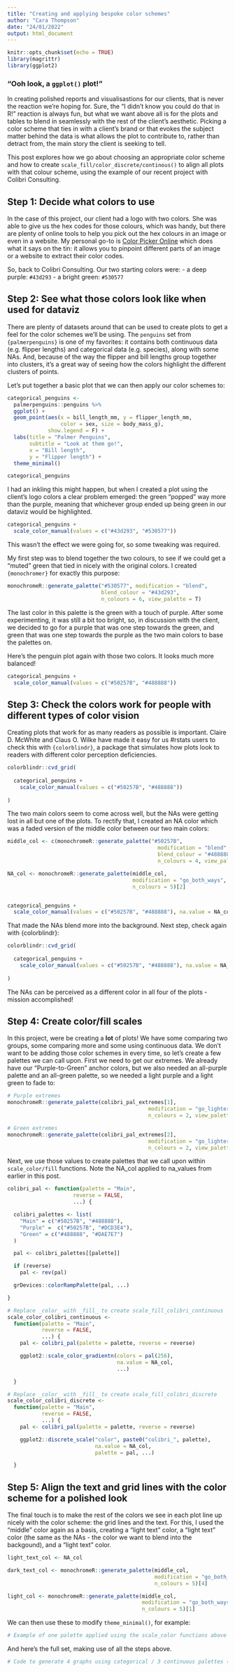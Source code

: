 ---
title: "Creating and applying bespoke color schemes"
author: "Cara Thompson"
date: "24/01/2022"
output: html_document
---

```{r setup, include=FALSE}
knitr::opts_chunk$set(echo = TRUE)
library(magrittr)
library(ggplot2)
```

### "Ooh look, a `ggplot()` plot!"

In creating polished reports and visualisastions for our clients, that is never the reaction we're hoping for. Sure, the "I didn't know you could do that in R!" reaction is always fun, but what we want above all is for the plots and tables to blend in seamlessly with the rest of the client's aesthetic. Picking a color scheme that ties in with a client's brand or that evokes the subject matter behind the data is what allows the plot to contribute to, rather than detract from, the main story the client is seeking to tell. 

This post explores how we go about choosing an appropriate color scheme and how to create `scale_fill/color_discrete/continous()` to align all plots with that colour scheme, using the example of our recent project with Colibri Consulting.


## Step 1: Decide what colors to use

In the case of this project, our client had a logo with two colors. She was able to give us the hex codes for those colours, which was handy, but there are plenty of online tools to help you pick out the hex colours in an image or even in a website. My personal go-to is [Color Picker Online](https://imagecolorpicker.com/en) which does what it says on the tin: it allows you to pinpoint different parts of an image or a website to extract their color codes. 

So, back to Colibri Consulting. Our two starting colors were:
- a deep purple: `#43d293`
- a bright green: `#530577` 


## Step 2: See what those colors look like when used for dataviz

There are plenty of datasets around that can be used to create plots to get a feel for the color schemes we'll be using. The `penguins` set from `{palmerpenguins}` is one of my favorites: it contains both continuous data (e.g. flipper lengths) and categorical data (e.g. species), along with some NAs. And, because of the way the flipper and bill lengths group together into clusters, it's a great way of seeing how the colors highlight the different clusters of points. 

Let's put together a basic plot that we can then apply our color schemes to:

```{r, message=FALSE, warning=FALSE}
categorical_penguins <- 
  palmerpenguins::penguins %>%
  ggplot() +
  geom_point(aes(x = bill_length_mm, y = flipper_length_mm,
                 color = sex, size = body_mass_g),
             show.legend = F) +
  labs(title = "Palmer Penguins", 
       subtitle = "Look at them go!",
       x = "Bill length",
       y = "Flipper length") +
  theme_minimal()

categorical_penguins
```

I had an inkling this might happen, but when I created a plot using the client's logo colors a clear problem emerged: the green "popped" way more than the purple, meaning that whichever group ended up being green in our dataviz would be highlighted. 

```{r}
categorical_penguins + 
  scale_color_manual(values = c("#43d293", "#530577"))
```

This wasn't the effect we were going for, so some tweaking was required. 

My first step was to blend together the two colours, to see if we could get a "muted" green that tied in nicely with the original colors. I created `{monochromer}` for exactly this purpose:

```{r}
monochromeR::generate_palette("#530577", modification = "blend", 
                              blend_colour = "#43d293", 
                              n_colours = 6, view_palette = T)
```

The last color in this palette is the green with a touch of purple. After some experimenting, it was still a bit too bright, so, in discussion with the client, we decided to go for a purple that was one step towards the green, and green that was one step towards the purple as the two main colors to base the palettes on. 

Here's the penguin plot again with those two colors. It looks much more balanced! 

```{r}
categorical_penguins + 
  scale_color_manual(values = c("#50257B", "#488888"))

```

## Step 3: Check the colors work for people with different types of color vision

Creating plots that work for as many readers as possible is important. Claire D. McWhite and Claus O. Wilke have made it easy for us #rstats users to check this with `{colorblindr}`, a package that simulates how plots look to readers with different color perception deficiencies.

```{r}
colorblindr::cvd_grid(
  
  categorical_penguins + 
    scale_color_manual(values = c("#50257B", "#488888"))
  
)

```

The two main colors seem to come across well, but the NAs were getting lost in all but one of the plots. To rectify that, I created an NA color which was a faded version of the middle color between our two main colors:

```{r}
middle_col <- c(monochromeR::generate_palette("#50257B",
                                                modification = "blend", 
                                                blend_colour = "#488888", 
                                                n_colours = 4, view_palette = T), "#488888")[3]

NA_col <- monochromeR::generate_palette(middle_col, 
                                        modification = "go_both_ways", 
                                        n_colours = 5)[2]


categorical_penguins + 
  scale_color_manual(values = c("#50257B", "#488888"), na.value = NA_col)
```

That made the NAs blend more into the background. Next step, check again with {colorblindr}:

```{r}

colorblindr::cvd_grid(
  
  categorical_penguins + 
    scale_color_manual(values = c("#50257B", "#488888"), na.value = NA_col)
  
)

```

The NAs can be perceived as a different color in all four of the plots - mission accomplished!


## Step 4: Create color/fill scales

In this project, were be creating a **lot** of plots! We have some comparing two groups, some comparing more and some using continuous data. We don't want to be adding those color schemes in every time, so let's create a few palettes we can call upon. First we need to get our extremes. We already have our "Purple-to-Green" anchor colors, but we also needed an all-purple palette and an all-green palette, so we needed a light purple and a light green to fade to:

```{r}
# Purple extremes
monochromeR::generate_palette(colibri_pal_extremes[1], 
                                             modification = "go_lighter", 
                                             n_colours = 2, view_palette = T)

# Green extremes
monochromeR::generate_palette(colibri_pal_extremes[2], 
                                             modification = "go_lighter", 
                                             n_colours = 2, view_palette = T)
```

Next, we use those values to create palettes that we call upon within `scale_color/fill` functions. Note the NA_col applied to na_values from earlier in this post.   

```{r}
colibri_pal <- function(palette = "Main",
                     reverse = FALSE,
                     ...) {

  colibri_palettes <- list(
    "Main" = c("#50257B", "#488888"),
    "Purple" =  c("#50257B", "#DCD3E4"),
    "Green" = c("#488888", "#DAE7E7")
  )

  pal <- colibri_palettes[[palette]]

  if (reverse)
    pal <- rev(pal)

  grDevices::colorRampPalette(pal, ...)

}

# Replace _color_ with _fill_ to create scale_fill_colibri_continuous
scale_color_colibri_continuous <-
  function(palette = "Main",
           reverse = FALSE,
           ...) {
    pal <- colibri_pal(palette = palette, reverse = reverse)

    ggplot2::scale_color_gradientn(colors = pal(256),
                                   na.value = NA_col,
                                   ...)

  }

# Replace _color_ with _fill_ to create scale_fill_colibri_discrete
scale_color_colibri_discrete <-
  function(palette = "Main",
           reverse = FALSE,
           ...) {
    pal <- colibri_pal(palette = palette, reverse = reverse)

    ggplot2::discrete_scale("color", paste0("colibri_", palette),
                            na.value = NA_col,
                            palette = pal, ...)

  }

```



## Step 5: Align the text and grid lines with the color scheme for a polished look

The final touch is to make the rest of the colors we see in each plot line up nicely with the color scheme: the grid lines and the text. For this, I used the "middle" color again as a basis, creating a "light text" color, a "light text" color (the same as the NAs - the color we want to blend into the backgound), and a "light text" color. 

```{r}

light_text_col <- NA_col

dark_text_col <- monochromeR::generate_palette(middle_col, 
                                               modification = "go_both_ways", 
                                               n_colours = 5)[4]

light_col <- monochromeR::generate_palette(middle_col, 
                                           modification = "go_both_ways", 
                                           n_colours = 5)[1]

```

We can then use these to modify `theme_minimal()`, for example:

```{r}
# Example of one palette applied using the scale_color functions above + changing the text color

```

And here's the full set, making use of all the steps above. 

```{r}
# Code to generate 4 graphs using categorical / 3 continuous palettes (main, purple, green); can't use ones in github issues because font is also modified there

```


